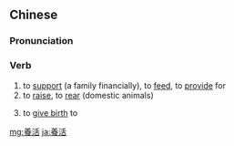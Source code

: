 {{also|养活}}
==Chinese==
{{zh-forms|s=养活}}

===Pronunciation===
{{zh-pron
|m=yǎnghuó,tl=y
|c=joeng5 wut6
|mn=qz,xm:iúⁿ-oa̍h/zz:ióⁿ-oa̍h
|cat=v
}}

===Verb===
{{zh-verb}}

# to [[support]] (a family financially), to [[feed]], to [[provide]] for
# to [[raise]], to [[rear]] (domestic animals)
# {{lb|zh|dialectal}} to [[give birth]] to

[[mg:養活]]
[[ja:養活]]